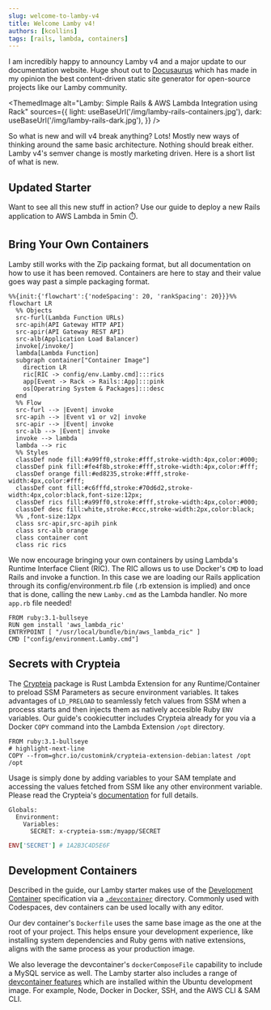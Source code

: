 ```yaml
---
slug: welcome-to-lamby-v4
title: Welcome Lamby v4!
authors: [kcollins]
tags: [rails, lambda, containers]
---
```



I am incredibly happy to announcy Lamby v4 and a major update to our documentation website. Huge shout out to [Docusaurus](https://docusaurus.io) which has made in my opinion the best content-driven static site generator for open-source projects like our Lamby community.

<ThemedImage
  alt="Lamby: Simple Rails & AWS Lambda Integration using Rack"
  sources={{
    light: useBaseUrl('/img/lamby-rails-containers.jpg'),
    dark: useBaseUrl('/img/lamby-rails-dark.jpg'),
  }}
/>

So what is new and will v4 break anything? Lots! Mostly new ways of thinking around the same basic architecture. Nothing should break either. Lamby v4's semver change is mostly marketing driven. Here is a short list of what is new.

## Updated Starter

Want to see all this new stuff in action? Use our <DocLink id="quick-start" /> guide to deploy a new Rails application to AWS Lambda in 5min ⏱️.

## Bring Your Own Containers

Lamby still works with the Zip packaing format, but all documentation on how to use it has been removed. Containers are here to stay and their value goes way past a simple packaging format. 

```mermaid
%%{init:{'flowchart':{'nodeSpacing': 20, 'rankSpacing': 20}}}%%
flowchart LR
  %% Objects
  src-furl(Lambda Function URLs)
  src-apih(API Gateway HTTP API)
  src-apir(API Gateway REST API)
  src-alb(Application Load Balancer)
  invoke[/invoke/]
  lambda[Lambda Function]
  subgraph container["Container Image"]
    direction LR
    ric[RIC -> config/env.Lamby.cmd]:::rics
    app[Event -> Rack -> Rails::App]:::pink
    os[Operatring System & Packages]:::desc
  end
  %% Flow
  src-furl --> |Event| invoke
  src-apih --> |Event v1 or v2| invoke
  src-apir --> |Event| invoke
  src-alb --> |Event| invoke
  invoke --> lambda
  lambda --> ric
  %% Styles
  classDef node fill:#a99ff0,stroke:#fff,stroke-width:4px,color:#000;
  classDef pink fill:#fe4f8b,stroke:#fff,stroke-width:4px,color:#fff;
  classDef orange fill:#ed8235,stroke:#fff,stroke-width:4px,color:#fff;
  classDef cont fill:#c6fffd,stroke:#70d6d2,stroke-width:4px,color:black,font-size:12px;
  classDef rics fill:#a99ff0,stroke:#fff,stroke-width:4px,color:#000;
  classDef desc fill:white,stroke:#ccc,stroke-width:2px,color:black;
  %% ,font-size:12px
  class src-apir,src-apih pink
  class src-alb orange
  class container cont
  class ric rics
```

We now encourage bringing your own containers by using Lambda's Runtime Interface Client (RIC). The RIC allows us to use Docker's `CMD` to load Rails and invoke a function. In this case we are loading our Rails application through its config/environment.rb file (.rb extension is implied) and once that is done, calling the new `Lamby.cmd` as the Lambda handler. No more `app.rb`
file needed!

```docker title="Dockerfile"
FROM ruby:3.1-bullseye
RUN gem install 'aws_lambda_ric'
ENTRYPOINT [ "/usr/local/bundle/bin/aws_lambda_ric" ]
CMD ["config/environment.Lamby.cmd"]
```

## Secrets with Crypteia

The [Crypteia](https://github.com/customink/crypteia) package is Rust Lambda Extension for any Runtime/Container to preload SSM Parameters as secure environment variables. It takes advantages of `LD_PRELOAD` to seamlessly fetch values from SSM when a process starts and then injects them as natively accesible Ruby `ENV` variables. Our <DocLink id="quick-start" /> guide's cookiecutter includes Crypteia already for you via a Docker `COPY` command into the Lambda Extension `/opt` directory.

```docker title="Dockerfile"
FROM ruby:3.1-bullseye
# highlight-next-line
COPY --from=ghcr.io/customink/crypteia-extension-debian:latest /opt /opt
```

Usage is simply done by adding variables to your SAM template and accessing the values fetched from SSM like any other environment variable. Please read the Crypteia's [documentation](https://github.com/customink/crypteia) for full details.

``` title="template.yaml"
Globals:
  Environment:
    Variables:
      SECRET: x-crypteia-ssm:/myapp/SECRET
```

```ruby
ENV['SECRET'] # 1A2B3C4D5E6F
```

## Development Containers

Described in the <DocLink id="quick-start" /> guide, our Lamby starter makes use of the [Development Container](https://containers.dev) specification via a [`.devcontainer`](https://github.com/customink/lamby-cookiecutter/tree/master/%7B%7Bcookiecutter.project_name%7D%7D/.devcontainer) directory. Commonly used with Codespaces, dev containers can be used locally with any editor. 

Our dev container's `Dockerfile` uses the same base image as the one at the root of your project. This helps ensure your development experience, like installing system dependencies and Ruby gems with native extensions, aligns with the same process as your production image.

We also leverage the devcontainer's `dockerComposeFile` capability to include a MySQL service as well. The Lamby starter also includes a range of [devcontainer features](https://containers.dev/features) which are installed within the Ubuntu development image. For example, Node, Docker in Docker, SSH, and the AWS CLI & SAM CLI. 
